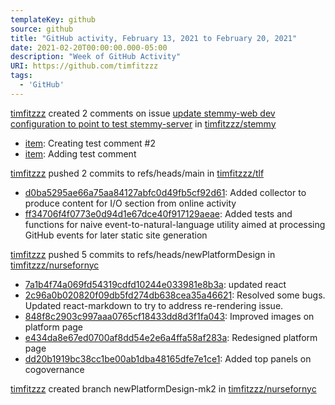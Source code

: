 ---
templateKey: github
source: github
title: "GitHub activity, February 13, 2021 to February 20, 2021"
date: 2021-02-20T00:00:00.000-05:00
description: "Week of GitHub Activity"
URI: https://github.com/timfitzzz
tags: 
  - 'GitHub'
---

[timfitzzz](https://github.com/timfitzzz) created 2 comments on issue [update stemmy-web dev configuration to point to test stemmy-server](https://github.com/timfitzzz/stemmy/issues/15) in [timfitzzz/stemmy](https://github.com/timfitzzz/stemmy)  
* [item](https://github.com/timfitzzz/stemmy/issues/15#issuecomment-782321934): Creating test comment #2  
* [item](https://github.com/timfitzzz/stemmy/issues/15#issuecomment-782321799): Adding test comment  

[timfitzzz](https://github.com/timfitzzz) pushed 2 commits to refs/heads/main in [timfitzzz/tlf](https://github.com/timfitzzz/tlf)  
* [d0ba5295ae66a75aa84127abfc0d49fb5cf92d61](https://github.com/timfitzzz/tlf/commits/d0ba5295ae66a75aa84127abfc0d49fb5cf92d61): Added collector to produce content for I/O section from online activity  
* [ff34706f4f0773e0d94d1e67dce40f917129aeae](https://github.com/timfitzzz/tlf/commits/ff34706f4f0773e0d94d1e67dce40f917129aeae): Added tests and functions for naive event-to-natural-language utility aimed at processing GitHub events for later static site generation  

[timfitzzz](https://github.com/timfitzzz) pushed 5 commits to refs/heads/newPlatformDesign in [timfitzzz/nursefornyc](https://github.com/timfitzzz/nursefornyc)  
* [7a1b4f74a069fd54319cdfd10244e033981e8b3a](https://github.com/timfitzzz/nursefornyc/commits/7a1b4f74a069fd54319cdfd10244e033981e8b3a): updated react  
* [2c96a0b020820f09db5fd274db638cea35a46621](https://github.com/timfitzzz/nursefornyc/commits/2c96a0b020820f09db5fd274db638cea35a46621): Resolved some bugs. Updated react-markdown to try to address re-rendering issue.  
* [848f8c2903c997aaa0765cf18433dd8d3f1fa043](https://github.com/timfitzzz/nursefornyc/commits/848f8c2903c997aaa0765cf18433dd8d3f1fa043): Improved images on platform page  
* [e434da8e67ed0700af8dd54e2e6a4ffa58af283a](https://github.com/timfitzzz/nursefornyc/commits/e434da8e67ed0700af8dd54e2e6a4ffa58af283a): Redesigned platform page  
* [dd20b1919bc38cc1be00ab1dba48165dfe7e1ce1](https://github.com/timfitzzz/nursefornyc/commits/dd20b1919bc38cc1be00ab1dba48165dfe7e1ce1): Added top panels on cogovernance  

[timfitzzz](https://github.com/timfitzzz) created branch newPlatformDesign-mk2 in [timfitzzz/nursefornyc](https://github.com/timfitzzz/nursefornyc)  

